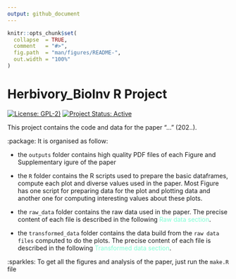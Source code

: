 ```yaml
---
output: github_document
---
```


```r
knitr::opts_chunk$set(
  collapse  = TRUE,
  comment   = "#>",
  fig.path  = "man/figures/README-",
  out.width = "100%"
)
```

# Herbivory_BioInv R Project

<!-- badges: start -->
[![License: GPL-2)](https://img.shields.io/badge/License-GPL%202-blue.svg)](https://choosealicense.com/licenses/gpl-2.0/)
[![Project Status: Active](https://www.repostatus.org/badges/latest/active.svg)](https://www.repostatus.org/#active)
<!-- badges: end -->



This project contains the code and data for the paper "..." (202..).


:package: It is organised as follow:

* the `outputs` folder contains high quality PDF files of each Figure and Supplementary igure of the paper

* the `R` folder contains the R scripts used to prepare the basic dataframes, compute each plot and diverse values used in the paper. Most Figure has one script for preparing data for the plot and plotting data and another one for computing interesting values about these plots.

* the `raw_data` folder contains the raw data used in the paper. The precise content of each file is described in the following <span style="color: aquamarine;">Raw data section</span>.

* the `transformed_data` folder contains the data build from the `raw data files` computed to do the plots. The precise content of each file is described in the following <span style="color: aquamarine;">Transformed data section</span>.

:sparkles: To get all the figures and analysis of the paper, just run the `make.R` file



